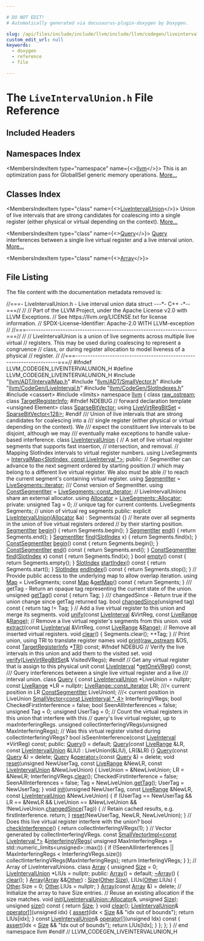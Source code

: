 ```yaml
---

# DO NOT EDIT!
# Automatically generated via docusaurus-plugin-doxygen by Doxygen.

slug: /api/files/include/include/llvm/include/llvm/codegen/liveintervalunion-h
custom_edit_url: null
keywords:
  - doxygen
  - reference
  - file

---
```





# The `LiveIntervalUnion.h` File Reference

<DoxygenPage pluginConfig={pluginConfig}>



## Included Headers

<IncludesList>
<IncludesListItem
  filePath="llvm/ADT/IntervalMap.h"
  permalink="/docs/api/files/include/include/llvm/include/llvm/adt/intervalmap-h"
  isLocal="true" />
<IncludesListItem
  filePath="llvm/ADT/SmallVector.h"
  permalink="/docs/api/files/include/include/llvm/include/llvm/adt/smallvector-h"
  isLocal="true" />
<IncludesListItem
  filePath="llvm/CodeGen/LiveInterval.h"
  permalink="/docs/api/files/include/include/llvm/include/llvm/codegen/liveinterval-h"
  isLocal="true" />
<IncludesListItem
  filePath="llvm/CodeGen/SlotIndexes.h"
  permalink="/docs/api/files/include/include/llvm/include/llvm/codegen/slotindexes-h"
  isLocal="true" />
<IncludesListItem
  filePath="cassert"
  permalink=""
  isLocal="false" />
<IncludesListItem
  filePath="limits"
  permalink=""
  isLocal="false" />
</IncludesList>

## Namespaces Index

<MembersIndex>

<MembersIndexItem
  type="namespace"
  name={<><a href="/docs/api/namespaces/llvm">llvm</a></>}>
This is an optimization pass for GlobalISel generic memory operations. <a href="/docs/api/namespaces/llvm/#details">More...</a>
</MembersIndexItem>

</MembersIndex>

## Classes Index

<MembersIndex>

<MembersIndexItem
  type="class"
  name={<><a href="/docs/api/classes/llvm/liveintervalunion">LiveIntervalUnion</a></>}>
Union of live intervals that are strong candidates for coalescing into a single register (either physical or virtual depending on the context). <a href="/docs/api/classes/llvm/liveintervalunion/#details">More...</a>
</MembersIndexItem>

<MembersIndexItem
  type="class"
  name={<><a href="/docs/api/classes/llvm/liveintervalunion/query">Query</a></>}>
<a href="/docs/api/classes/llvm/liveintervalunion/query">Query</a> interferences between a single live virtual register and a live interval union. <a href="/docs/api/classes/llvm/liveintervalunion/query/#details">More...</a>
</MembersIndexItem>

<MembersIndexItem
  type="class"
  name={<><a href="/docs/api/classes/llvm/liveintervalunion/array">Array</a></>}>
</MembersIndexItem>

</MembersIndex>


## File Listing

The file content with the documentation metadata removed is:

<ProgramListing>

<Link id="l00001" /><CodeLine lineNumber="1"><Highlight kind="comment">//===- LiveIntervalUnion.h - Live interval union data struct ---&#42;- C++ -&#42;--===//</Highlight><Highlight kind="normal"></Highlight></CodeLine>
<Link id="l00002" /><CodeLine lineNumber="2"><Highlight kind="normal"></Highlight><Highlight kind="comment">//</Highlight><Highlight kind="normal"></Highlight></CodeLine>
<Link id="l00003" /><CodeLine lineNumber="3"><Highlight kind="normal"></Highlight><Highlight kind="comment">// Part of the LLVM Project, under the Apache License v2.0 with LLVM Exceptions.</Highlight><Highlight kind="normal"></Highlight></CodeLine>
<Link id="l00004" /><CodeLine lineNumber="4"><Highlight kind="normal"></Highlight><Highlight kind="comment">// See https://llvm.org/LICENSE.txt for license information.</Highlight><Highlight kind="normal"></Highlight></CodeLine>
<Link id="l00005" /><CodeLine lineNumber="5"><Highlight kind="normal"></Highlight><Highlight kind="comment">// SPDX-License-Identifier: Apache-2.0 WITH LLVM-exception</Highlight><Highlight kind="normal"></Highlight></CodeLine>
<Link id="l00006" /><CodeLine lineNumber="6"><Highlight kind="normal"></Highlight><Highlight kind="comment">//</Highlight><Highlight kind="normal"></Highlight></CodeLine>
<Link id="l00007" /><CodeLine lineNumber="7"><Highlight kind="normal"></Highlight><Highlight kind="comment">//===----------------------------------------------------------------------===//</Highlight><Highlight kind="normal"></Highlight></CodeLine>
<Link id="l00008" /><CodeLine lineNumber="8"><Highlight kind="normal"></Highlight><Highlight kind="comment">//</Highlight><Highlight kind="normal"></Highlight></CodeLine>
<Link id="l00009" /><CodeLine lineNumber="9"><Highlight kind="normal"></Highlight><Highlight kind="comment">// LiveIntervalUnion is a union of live segments across multiple live virtual</Highlight><Highlight kind="normal"></Highlight></CodeLine>
<Link id="l00010" /><CodeLine lineNumber="10"><Highlight kind="normal"></Highlight><Highlight kind="comment">// registers. This may be used during coalescing to represent a congruence</Highlight><Highlight kind="normal"></Highlight></CodeLine>
<Link id="l00011" /><CodeLine lineNumber="11"><Highlight kind="normal"></Highlight><Highlight kind="comment">// class, or during register allocation to model liveness of a physical</Highlight><Highlight kind="normal"></Highlight></CodeLine>
<Link id="l00012" /><CodeLine lineNumber="12"><Highlight kind="normal"></Highlight><Highlight kind="comment">// register.</Highlight><Highlight kind="normal"></Highlight></CodeLine>
<Link id="l00013" /><CodeLine lineNumber="13"><Highlight kind="normal"></Highlight><Highlight kind="comment">//</Highlight><Highlight kind="normal"></Highlight></CodeLine>
<Link id="l00014" /><CodeLine lineNumber="14"><Highlight kind="normal"></Highlight><Highlight kind="comment">//===----------------------------------------------------------------------===//</Highlight><Highlight kind="normal"></Highlight></CodeLine>
<Link id="l00015" /><CodeLine lineNumber="15"><Highlight kind="normal"></Highlight></CodeLine>
<Link id="l00016" /><CodeLine lineNumber="16"><Highlight kind="normal"></Highlight><Highlight kind="preprocessor">#ifndef LLVM&#95;CODEGEN&#95;LIVEINTERVALUNION&#95;H</Highlight><Highlight kind="normal"></Highlight></CodeLine>
<Link id="l00017" /><CodeLine lineNumber="17"><Highlight kind="normal"></Highlight><Highlight kind="preprocessor">#define LLVM&#95;CODEGEN&#95;LIVEINTERVALUNION&#95;H</Highlight><Highlight kind="normal"></Highlight></CodeLine>
<Link id="l00018" /><CodeLine lineNumber="18"><Highlight kind="normal"></Highlight></CodeLine>
<Link id="l00019" /><CodeLine lineNumber="19"><Highlight kind="normal"></Highlight><Highlight kind="preprocessor">#include &quot;<a href="/docs/api/files/include/include/llvm/include/llvm/adt/intervalmap-h">llvm/ADT/IntervalMap.h</a>&quot;</Highlight><Highlight kind="normal"></Highlight></CodeLine>
<Link id="l00020" /><CodeLine lineNumber="20"><Highlight kind="normal"></Highlight><Highlight kind="preprocessor">#include &quot;<a href="/docs/api/files/include/include/llvm/include/llvm/adt/smallvector-h">llvm/ADT/SmallVector.h</a>&quot;</Highlight><Highlight kind="normal"></Highlight></CodeLine>
<Link id="l00021" /><CodeLine lineNumber="21"><Highlight kind="normal"></Highlight><Highlight kind="preprocessor">#include &quot;<a href="/docs/api/files/include/include/llvm/include/llvm/codegen/liveinterval-h">llvm/CodeGen/LiveInterval.h</a>&quot;</Highlight><Highlight kind="normal"></Highlight></CodeLine>
<Link id="l00022" /><CodeLine lineNumber="22"><Highlight kind="normal"></Highlight><Highlight kind="preprocessor">#include &quot;<a href="/docs/api/files/include/include/llvm/include/llvm/codegen/slotindexes-h">llvm/CodeGen/SlotIndexes.h</a>&quot;</Highlight><Highlight kind="normal"></Highlight></CodeLine>
<Link id="l00023" /><CodeLine lineNumber="23"><Highlight kind="normal"></Highlight><Highlight kind="preprocessor">#include &lt;cassert&gt;</Highlight><Highlight kind="normal"></Highlight></CodeLine>
<Link id="l00024" /><CodeLine lineNumber="24"><Highlight kind="normal"></Highlight><Highlight kind="preprocessor">#include &lt;limits&gt;</Highlight><Highlight kind="normal"></Highlight></CodeLine>
<Link id="l00025" /><CodeLine lineNumber="25"><Highlight kind="normal"></Highlight></CodeLine>
<Link id="l00026" /><CodeLine lineNumber="26"><Highlight kind="normal"></Highlight><Highlight kind="keyword">namespace </Highlight><Highlight kind="normal"><a href="/docs/api/namespaces/llvm">llvm</a> &#123;</Highlight></CodeLine>
<Link id="l00027" /><CodeLine lineNumber="27"><Highlight kind="normal"></Highlight></CodeLine>
<Link id="l00028" /><CodeLine lineNumber="28"><Highlight kind="normal"></Highlight><Highlight kind="keyword">class </Highlight><Highlight kind="normal"><a href="/docs/api/classes/llvm/raw-ostream">raw&#95;ostream</a>;</Highlight></CodeLine>
<Link id="l00029" /><CodeLine lineNumber="29"><Highlight kind="normal"></Highlight><Highlight kind="keyword">class </Highlight><Highlight kind="normal"><a href="/docs/api/classes/llvm/targetregisterinfo">TargetRegisterInfo</a>;</Highlight></CodeLine>
<Link id="l00030" /><CodeLine lineNumber="30"><Highlight kind="normal"></Highlight></CodeLine>
<Link id="l00031" /><CodeLine lineNumber="31"><Highlight kind="normal"></Highlight><Highlight kind="preprocessor">#ifndef NDEBUG</Highlight><Highlight kind="normal"></Highlight></CodeLine>
<Link id="l00032" /><CodeLine lineNumber="32"><Highlight kind="normal"></Highlight><Highlight kind="comment">// forward declaration</Highlight><Highlight kind="normal"></Highlight></CodeLine>
<Link id="l00033" /><CodeLine lineNumber="33"><Highlight kind="normal"></Highlight><Highlight kind="keyword">template</Highlight><Highlight kind="normal"> &lt;</Highlight><Highlight kind="keywordtype">unsigned</Highlight><Highlight kind="normal"> Element&gt; </Highlight><Highlight kind="keyword">class </Highlight><Highlight kind="normal"><a href="/docs/api/classes/llvm/sparsebitvector">SparseBitVector</a>;</Highlight></CodeLine>
<Link id="l00034" /><CodeLine lineNumber="34"><Highlight kind="normal"></Highlight></CodeLine>
<Link id="l00035" /><CodeLine lineNumber="35" lineLink="/docs/api/namespaces/llvm/#a4d5f563efc65347976c99e5866e307d0"><Highlight kind="normal"></Highlight><Highlight kind="keyword">using </Highlight><Highlight kind="normal"><a href="/docs/api/namespaces/llvm/#a4d5f563efc65347976c99e5866e307d0">LiveVirtRegBitSet</a> = <a href="/docs/api/classes/llvm/sparsebitvector">SparseBitVector&lt;128&gt;</a>;</Highlight></CodeLine>
<Link id="l00036" /><CodeLine lineNumber="36"><Highlight kind="normal"></Highlight><Highlight kind="preprocessor">#endif</Highlight><Highlight kind="normal"></Highlight></CodeLine>
<Link id="l00037" /><CodeLine lineNumber="37"><Highlight kind="normal"></Highlight><Highlight kind="comment"></Highlight></CodeLine>
<Link id="l00038" /><CodeLine lineNumber="38"><Highlight kind="comment">/// Union of live intervals that are strong candidates for coalescing into a</Highlight></CodeLine>
<Link id="l00039" /><CodeLine lineNumber="39"><Highlight kind="comment">/// single register (either physical or virtual depending on the context).  We</Highlight></CodeLine>
<Link id="l00040" /><CodeLine lineNumber="40"><Highlight kind="comment">/// expect the constituent live intervals to be disjoint, although we may</Highlight></CodeLine>
<Link id="l00041" /><CodeLine lineNumber="41"><Highlight kind="comment">/// eventually make exceptions to handle value-based interference.</Highlight><Highlight kind="normal"></Highlight></CodeLine>
<Link id="l00042" /><CodeLine lineNumber="42" lineLink="/docs/api/classes/llvm/liveintervalunion"><Highlight kind="normal"></Highlight><Highlight kind="keyword">class </Highlight><Highlight kind="normal"><a href="/docs/api/classes/llvm/liveintervalunion/#a2a70d7d591281375f770580181ca61ff">LiveIntervalUnion</a> &#123;</Highlight></CodeLine>
<Link id="l00043" /><CodeLine lineNumber="43"><Highlight kind="normal">  </Highlight><Highlight kind="comment">// A set of live virtual register segments that supports fast insertion,</Highlight><Highlight kind="normal"></Highlight></CodeLine>
<Link id="l00044" /><CodeLine lineNumber="44"><Highlight kind="normal">  </Highlight><Highlight kind="comment">// intersection, and removal.</Highlight><Highlight kind="normal"></Highlight></CodeLine>
<Link id="l00045" /><CodeLine lineNumber="45"><Highlight kind="normal">  </Highlight><Highlight kind="comment">// Mapping SlotIndex intervals to virtual register numbers.</Highlight><Highlight kind="normal"></Highlight></CodeLine>
<Link id="l00046" /><CodeLine lineNumber="46"><Highlight kind="normal">  </Highlight><Highlight kind="keyword">using </Highlight><Highlight kind="normal">LiveSegments = <a href="/docs/api/classes/llvm/intervalmap">IntervalMap&lt;SlotIndex, const LiveInterval &#42;&gt;</a>;</Highlight></CodeLine>
<Link id="l00047" /><CodeLine lineNumber="47"><Highlight kind="normal"></Highlight></CodeLine>
<Link id="l00048" /><CodeLine lineNumber="48"><Highlight kind="normal"></Highlight><Highlight kind="keyword">public</Highlight><Highlight kind="normal">:</Highlight></CodeLine>
<Link id="l00049" /><CodeLine lineNumber="49"><Highlight kind="normal">  </Highlight><Highlight kind="comment">// SegmentIter can advance to the next segment ordered by starting position</Highlight><Highlight kind="normal"></Highlight></CodeLine>
<Link id="l00050" /><CodeLine lineNumber="50"><Highlight kind="normal">  </Highlight><Highlight kind="comment">// which may belong to a different live virtual register. We also must be able</Highlight><Highlight kind="normal"></Highlight></CodeLine>
<Link id="l00051" /><CodeLine lineNumber="51"><Highlight kind="normal">  </Highlight><Highlight kind="comment">// to reach the current segment&#39;s containing virtual register.</Highlight><Highlight kind="normal"></Highlight></CodeLine>
<Link id="l00052" /><CodeLine lineNumber="52" lineLink="/docs/api/classes/llvm/liveintervalunion/#a955fe64963e97f1356746fbce9baeb84"><Highlight kind="normal">  </Highlight><Highlight kind="keyword">using </Highlight><Highlight kind="normal"><a href="/docs/api/classes/llvm/liveintervalunion/#a955fe64963e97f1356746fbce9baeb84">SegmentIter</a> = <a href="/docs/api/classes/llvm/intervalmap/#a67171474c4da6cc8efe0c7fafefd2b2d">LiveSegments::iterator</a>;</Highlight></CodeLine>
<Link id="l00053" /><CodeLine lineNumber="53"><Highlight kind="normal"></Highlight><Highlight kind="comment"></Highlight></CodeLine>
<Link id="l00054" /><CodeLine lineNumber="54"><Highlight kind="comment">  /// Const version of SegmentIter.</Highlight><Highlight kind="normal"></Highlight></CodeLine>
<Link id="l00055" /><CodeLine lineNumber="55" lineLink="/docs/api/classes/llvm/liveintervalunion/#a2372af5542d002fe85ce028e06172be1"><Highlight kind="normal">  </Highlight><Highlight kind="keyword">using </Highlight><Highlight kind="normal"><a href="/docs/api/classes/llvm/liveintervalunion/#a2372af5542d002fe85ce028e06172be1">ConstSegmentIter</a> = <a href="/docs/api/classes/llvm/intervalmap/#ac220ce1c155db1ac44146c12d178056f">LiveSegments::const&#95;iterator</a>;</Highlight></CodeLine>
<Link id="l00056" /><CodeLine lineNumber="56"><Highlight kind="normal"></Highlight></CodeLine>
<Link id="l00057" /><CodeLine lineNumber="57"><Highlight kind="normal">  </Highlight><Highlight kind="comment">// LiveIntervalUnions share an external allocator.</Highlight><Highlight kind="normal"></Highlight></CodeLine>
<Link id="l00058" /><CodeLine lineNumber="58" lineLink="/docs/api/classes/llvm/liveintervalunion/#aec9428cfe59ce0851615cef7e5527a01"><Highlight kind="normal">  </Highlight><Highlight kind="keyword">using </Highlight><Highlight kind="normal"><a href="/docs/api/classes/llvm/liveintervalunion/#aec9428cfe59ce0851615cef7e5527a01">Allocator</a> = <a href="/docs/api/classes/llvm/intervalmap/#a6b645fcc5ae44b9a8e2fef275890ae4b">LiveSegments::Allocator</a>;</Highlight></CodeLine>
<Link id="l00059" /><CodeLine lineNumber="59"><Highlight kind="normal"></Highlight></CodeLine>
<Link id="l00060" /><CodeLine lineNumber="60"><Highlight kind="normal"></Highlight><Highlight kind="keyword">private</Highlight><Highlight kind="normal">:</Highlight></CodeLine>
<Link id="l00061" /><CodeLine lineNumber="61"><Highlight kind="normal">  </Highlight><Highlight kind="keywordtype">unsigned</Highlight><Highlight kind="normal"> Tag = 0;       </Highlight><Highlight kind="comment">// unique tag for current contents.</Highlight><Highlight kind="normal"></Highlight></CodeLine>
<Link id="l00062" /><CodeLine lineNumber="62"><Highlight kind="normal">  LiveSegments Segments;  </Highlight><Highlight kind="comment">// union of virtual reg segments</Highlight><Highlight kind="normal"></Highlight></CodeLine>
<Link id="l00063" /><CodeLine lineNumber="63"><Highlight kind="normal"></Highlight></CodeLine>
<Link id="l00064" /><CodeLine lineNumber="64"><Highlight kind="normal"></Highlight><Highlight kind="keyword">public</Highlight><Highlight kind="normal">:</Highlight></CodeLine>
<Link id="l00065" /><CodeLine lineNumber="65" lineLink="/docs/api/classes/llvm/liveintervalunion/#a2a70d7d591281375f770580181ca61ff"><Highlight kind="normal">  </Highlight><Highlight kind="keyword">explicit</Highlight><Highlight kind="normal"> <a href="/docs/api/classes/llvm/liveintervalunion/#a2a70d7d591281375f770580181ca61ff">LiveIntervalUnion</a>(<a href="/docs/api/classes/llvm/liveintervalunion/#aec9428cfe59ce0851615cef7e5527a01">Allocator</a> &amp;a) : Segments(a) &#123;&#125;</Highlight></CodeLine>
<Link id="l00066" /><CodeLine lineNumber="66"><Highlight kind="normal"></Highlight></CodeLine>
<Link id="l00067" /><CodeLine lineNumber="67"><Highlight kind="normal">  </Highlight><Highlight kind="comment">// Iterate over all segments in the union of live virtual registers ordered</Highlight><Highlight kind="normal"></Highlight></CodeLine>
<Link id="l00068" /><CodeLine lineNumber="68"><Highlight kind="normal">  </Highlight><Highlight kind="comment">// by their starting position.</Highlight><Highlight kind="normal"></Highlight></CodeLine>
<Link id="l00069" /><CodeLine lineNumber="69" lineLink="/docs/api/classes/llvm/liveintervalunion/#a53943d0d7115be6e10debb704a13bd78"><Highlight kind="normal">  <a href="/docs/api/classes/llvm/liveintervalunion/#a955fe64963e97f1356746fbce9baeb84">SegmentIter</a> <a href="/docs/api/classes/llvm/liveintervalunion/#a53943d0d7115be6e10debb704a13bd78">begin</a>() &#123; </Highlight><Highlight kind="keywordflow">return</Highlight><Highlight kind="normal"> Segments.begin(); &#125;</Highlight></CodeLine>
<Link id="l00070" /><CodeLine lineNumber="70" lineLink="/docs/api/classes/llvm/liveintervalunion/#a6a6e7a0f4a7257f1869cbaf96a585b47"><Highlight kind="normal">  <a href="/docs/api/classes/llvm/liveintervalunion/#a955fe64963e97f1356746fbce9baeb84">SegmentIter</a> <a href="/docs/api/classes/llvm/liveintervalunion/#a6a6e7a0f4a7257f1869cbaf96a585b47">end</a>() &#123; </Highlight><Highlight kind="keywordflow">return</Highlight><Highlight kind="normal"> Segments.end(); &#125;</Highlight></CodeLine>
<Link id="l00071" /><CodeLine lineNumber="71" lineLink="/docs/api/classes/llvm/liveintervalunion/#a2b0807c8afe1c56b607a1a214f94c9b3"><Highlight kind="normal">  <a href="/docs/api/classes/llvm/liveintervalunion/#a955fe64963e97f1356746fbce9baeb84">SegmentIter</a> <a href="/docs/api/classes/llvm/liveintervalunion/#a2b0807c8afe1c56b607a1a214f94c9b3">find</a>(<a href="/docs/api/classes/llvm/slotindex">SlotIndex</a> x) &#123; </Highlight><Highlight kind="keywordflow">return</Highlight><Highlight kind="normal"> Segments.find(x); &#125;</Highlight></CodeLine>
<Link id="l00072" /><CodeLine lineNumber="72" lineLink="/docs/api/classes/llvm/liveintervalunion/#a38d84b05915eec436151c65c0fa41c42"><Highlight kind="normal">  <a href="/docs/api/classes/llvm/liveintervalunion/#a2372af5542d002fe85ce028e06172be1">ConstSegmentIter</a> <a href="/docs/api/classes/llvm/liveintervalunion/#a38d84b05915eec436151c65c0fa41c42">begin</a>()</Highlight><Highlight kind="keyword"> const </Highlight><Highlight kind="normal">&#123; </Highlight><Highlight kind="keywordflow">return</Highlight><Highlight kind="normal"> Segments.begin(); &#125;</Highlight></CodeLine>
<Link id="l00073" /><CodeLine lineNumber="73" lineLink="/docs/api/classes/llvm/liveintervalunion/#af82ccf2f57ab2fea363b336e720e019d"><Highlight kind="normal">  <a href="/docs/api/classes/llvm/liveintervalunion/#a2372af5542d002fe85ce028e06172be1">ConstSegmentIter</a> <a href="/docs/api/classes/llvm/liveintervalunion/#af82ccf2f57ab2fea363b336e720e019d">end</a>()</Highlight><Highlight kind="keyword"> const </Highlight><Highlight kind="normal">&#123; </Highlight><Highlight kind="keywordflow">return</Highlight><Highlight kind="normal"> Segments.end(); &#125;</Highlight></CodeLine>
<Link id="l00074" /><CodeLine lineNumber="74" lineLink="/docs/api/classes/llvm/liveintervalunion/#aa58fb7d5c2477c4e30c348b28c2965dc"><Highlight kind="normal">  <a href="/docs/api/classes/llvm/liveintervalunion/#a2372af5542d002fe85ce028e06172be1">ConstSegmentIter</a> <a href="/docs/api/classes/llvm/liveintervalunion/#aa58fb7d5c2477c4e30c348b28c2965dc">find</a>(<a href="/docs/api/classes/llvm/slotindex">SlotIndex</a> x)</Highlight><Highlight kind="keyword"> const </Highlight><Highlight kind="normal">&#123; </Highlight><Highlight kind="keywordflow">return</Highlight><Highlight kind="normal"> Segments.find(x); &#125;</Highlight></CodeLine>
<Link id="l00075" /><CodeLine lineNumber="75"><Highlight kind="normal"></Highlight></CodeLine>
<Link id="l00076" /><CodeLine lineNumber="76" lineLink="/docs/api/classes/llvm/liveintervalunion/#ae2bd39cef1749176c095654a688d8166"><Highlight kind="normal">  </Highlight><Highlight kind="keywordtype">bool</Highlight><Highlight kind="normal"> <a href="/docs/api/classes/llvm/liveintervalunion/#ae2bd39cef1749176c095654a688d8166">empty</a>()</Highlight><Highlight kind="keyword"> const </Highlight><Highlight kind="normal">&#123; </Highlight><Highlight kind="keywordflow">return</Highlight><Highlight kind="normal"> Segments.empty(); &#125;</Highlight></CodeLine>
<Link id="l00077" /><CodeLine lineNumber="77" lineLink="/docs/api/classes/llvm/liveintervalunion/#a193933d7e0c817cff8d7b4cc84309951"><Highlight kind="normal">  <a href="/docs/api/classes/llvm/slotindex">SlotIndex</a> <a href="/docs/api/classes/llvm/liveintervalunion/#a193933d7e0c817cff8d7b4cc84309951">startIndex</a>()</Highlight><Highlight kind="keyword"> const </Highlight><Highlight kind="normal">&#123; </Highlight><Highlight kind="keywordflow">return</Highlight><Highlight kind="normal"> Segments.start(); &#125;</Highlight></CodeLine>
<Link id="l00078" /><CodeLine lineNumber="78" lineLink="/docs/api/classes/llvm/liveintervalunion/#acece4a57a1a46acb71b962a2ac67db7a"><Highlight kind="normal">  <a href="/docs/api/classes/llvm/slotindex">SlotIndex</a> <a href="/docs/api/classes/llvm/liveintervalunion/#acece4a57a1a46acb71b962a2ac67db7a">endIndex</a>()</Highlight><Highlight kind="keyword"> const </Highlight><Highlight kind="normal">&#123; </Highlight><Highlight kind="keywordflow">return</Highlight><Highlight kind="normal"> Segments.stop(); &#125;</Highlight></CodeLine>
<Link id="l00079" /><CodeLine lineNumber="79"><Highlight kind="normal"></Highlight></CodeLine>
<Link id="l00080" /><CodeLine lineNumber="80"><Highlight kind="normal">  </Highlight><Highlight kind="comment">// Provide public access to the underlying map to allow overlap iteration.</Highlight><Highlight kind="normal"></Highlight></CodeLine>
<Link id="l00081" /><CodeLine lineNumber="81" lineLink="/docs/api/classes/llvm/liveintervalunion/#af2f7ebbad70dee51c4d0be722852ca19"><Highlight kind="normal">  </Highlight><Highlight kind="keyword">using </Highlight><Highlight kind="normal"><a href="/docs/api/classes/llvm/liveintervalunion/#af2f7ebbad70dee51c4d0be722852ca19">Map</a> = LiveSegments;</Highlight></CodeLine>
<Link id="l00082" /><CodeLine lineNumber="82" lineLink="/docs/api/classes/llvm/liveintervalunion/#ad5af30eb111561b2beede640a0f4ccb6"><Highlight kind="normal">  </Highlight><Highlight kind="keyword">const</Highlight><Highlight kind="normal"> <a href="/docs/api/classes/llvm/liveintervalunion/#af2f7ebbad70dee51c4d0be722852ca19">Map</a> &amp;<a href="/docs/api/classes/llvm/liveintervalunion/#ad5af30eb111561b2beede640a0f4ccb6">getMap</a>()</Highlight><Highlight kind="keyword"> const </Highlight><Highlight kind="normal">&#123; </Highlight><Highlight kind="keywordflow">return</Highlight><Highlight kind="normal"> Segments; &#125;</Highlight></CodeLine>
<Link id="l00083" /><CodeLine lineNumber="83"><Highlight kind="normal"></Highlight><Highlight kind="comment"></Highlight></CodeLine>
<Link id="l00084" /><CodeLine lineNumber="84"><Highlight kind="comment">  /// getTag - Return an opaque tag representing the current state of the union.</Highlight><Highlight kind="normal"></Highlight></CodeLine>
<Link id="l00085" /><CodeLine lineNumber="85" lineLink="/docs/api/classes/llvm/liveintervalunion/#a9c0a608cb0e8173b6521c236f9b52740"><Highlight kind="normal">  </Highlight><Highlight kind="keywordtype">unsigned</Highlight><Highlight kind="normal"> <a href="/docs/api/classes/llvm/liveintervalunion/#a9c0a608cb0e8173b6521c236f9b52740">getTag</a>()</Highlight><Highlight kind="keyword"> const </Highlight><Highlight kind="normal">&#123; </Highlight><Highlight kind="keywordflow">return</Highlight><Highlight kind="normal"> Tag; &#125;</Highlight></CodeLine>
<Link id="l00086" /><CodeLine lineNumber="86"><Highlight kind="normal"></Highlight><Highlight kind="comment"></Highlight></CodeLine>
<Link id="l00087" /><CodeLine lineNumber="87"><Highlight kind="comment">  /// changedSince - Return true if the union change since getTag returned tag.</Highlight><Highlight kind="normal"></Highlight></CodeLine>
<Link id="l00088" /><CodeLine lineNumber="88" lineLink="/docs/api/classes/llvm/liveintervalunion/#aafcfe2a42c4b42df9b2ff36a7710feb8"><Highlight kind="normal">  </Highlight><Highlight kind="keywordtype">bool</Highlight><Highlight kind="normal"> <a href="/docs/api/classes/llvm/liveintervalunion/#aafcfe2a42c4b42df9b2ff36a7710feb8">changedSince</a>(</Highlight><Highlight kind="keywordtype">unsigned</Highlight><Highlight kind="normal"> tag)</Highlight><Highlight kind="keyword"> const </Highlight><Highlight kind="normal">&#123; </Highlight><Highlight kind="keywordflow">return</Highlight><Highlight kind="normal"> tag != Tag; &#125;</Highlight></CodeLine>
<Link id="l00089" /><CodeLine lineNumber="89"><Highlight kind="normal"></Highlight></CodeLine>
<Link id="l00090" /><CodeLine lineNumber="90"><Highlight kind="normal">  </Highlight><Highlight kind="comment">// Add a live virtual register to this union and merge its segments.</Highlight><Highlight kind="normal"></Highlight></CodeLine>
<Link id="l00091" /><CodeLine lineNumber="91"><Highlight kind="normal">  </Highlight><Highlight kind="keywordtype">void</Highlight><Highlight kind="normal"> <a href="/docs/api/classes/llvm/liveintervalunion/#a2ca797d7f7c91269e316f10da8d7844b">unify</a>(</Highlight><Highlight kind="keyword">const</Highlight><Highlight kind="normal"> <a href="/docs/api/classes/llvm/liveinterval">LiveInterval</a> &amp;VirtReg, </Highlight><Highlight kind="keyword">const</Highlight><Highlight kind="normal"> <a href="/docs/api/classes/llvm/liverange">LiveRange</a> &amp;<a href="/docs/api/files/lib/lib/target/lib/target/nvptx/nvvmintrrange-cpp/#a34bd74317e3f04bfc4318c2d1a470877">Range</a>);</Highlight></CodeLine>
<Link id="l00092" /><CodeLine lineNumber="92"><Highlight kind="normal"></Highlight></CodeLine>
<Link id="l00093" /><CodeLine lineNumber="93"><Highlight kind="normal">  </Highlight><Highlight kind="comment">// Remove a live virtual register&#39;s segments from this union.</Highlight><Highlight kind="normal"></Highlight></CodeLine>
<Link id="l00094" /><CodeLine lineNumber="94"><Highlight kind="normal">  </Highlight><Highlight kind="keywordtype">void</Highlight><Highlight kind="normal"> <a href="/docs/api/files/lib/lib/transforms/lib/transforms/ipo/loopextractor-cpp/#a84dff14934298a71113ab11312c243f6">extract</a>(</Highlight><Highlight kind="keyword">const</Highlight><Highlight kind="normal"> <a href="/docs/api/classes/llvm/liveinterval">LiveInterval</a> &amp;VirtReg, </Highlight><Highlight kind="keyword">const</Highlight><Highlight kind="normal"> <a href="/docs/api/classes/llvm/liverange">LiveRange</a> &amp;<a href="/docs/api/files/lib/lib/target/lib/target/nvptx/nvvmintrrange-cpp/#a34bd74317e3f04bfc4318c2d1a470877">Range</a>);</Highlight></CodeLine>
<Link id="l00095" /><CodeLine lineNumber="95"><Highlight kind="normal"></Highlight></CodeLine>
<Link id="l00096" /><CodeLine lineNumber="96"><Highlight kind="normal">  </Highlight><Highlight kind="comment">// Remove all inserted virtual registers.</Highlight><Highlight kind="normal"></Highlight></CodeLine>
<Link id="l00097" /><CodeLine lineNumber="97" lineLink="/docs/api/classes/llvm/liveintervalunion/#a272c768c284bb45b0700a67a4da3d54a"><Highlight kind="normal">  </Highlight><Highlight kind="keywordtype">void</Highlight><Highlight kind="normal"> <a href="/docs/api/classes/llvm/liveintervalunion/#a272c768c284bb45b0700a67a4da3d54a">clear</a>() &#123; Segments.clear(); ++Tag; &#125;</Highlight></CodeLine>
<Link id="l00098" /><CodeLine lineNumber="98"><Highlight kind="normal"></Highlight></CodeLine>
<Link id="l00099" /><CodeLine lineNumber="99"><Highlight kind="normal">  </Highlight><Highlight kind="comment">// Print union, using TRI to translate register names</Highlight><Highlight kind="normal"></Highlight></CodeLine>
<Link id="l00100" /><CodeLine lineNumber="100"><Highlight kind="normal">  </Highlight><Highlight kind="keywordtype">void</Highlight><Highlight kind="normal"> <a href="/docs/api/classes/llvm/liveintervalunion/#ac71126c0da12305fa8cf78f7e1d4d1a2">print</a>(<a href="/docs/api/classes/llvm/raw-ostream">raw&#95;ostream</a> &amp;OS, </Highlight><Highlight kind="keyword">const</Highlight><Highlight kind="normal"> <a href="/docs/api/classes/llvm/targetregisterinfo">TargetRegisterInfo</a> &#42;<a href="/docs/api/files/lib/lib/codegen/machinesink-cpp/#a0f36ed1bc17fc1aa97fe291c439a0698">TRI</a>) </Highlight><Highlight kind="keyword">const</Highlight><Highlight kind="normal">;</Highlight></CodeLine>
<Link id="l00101" /><CodeLine lineNumber="101"><Highlight kind="normal"></Highlight></CodeLine>
<Link id="l00102" /><CodeLine lineNumber="102"><Highlight kind="normal"></Highlight><Highlight kind="preprocessor">#ifndef NDEBUG</Highlight><Highlight kind="normal"></Highlight></CodeLine>
<Link id="l00103" /><CodeLine lineNumber="103"><Highlight kind="normal">  </Highlight><Highlight kind="comment">// Verify the live intervals in this union and add them to the visited set.</Highlight><Highlight kind="normal"></Highlight></CodeLine>
<Link id="l00104" /><CodeLine lineNumber="104"><Highlight kind="normal">  </Highlight><Highlight kind="keywordtype">void</Highlight><Highlight kind="normal"> <a href="/docs/api/files/lib/lib/target/lib/target/powerpc/ppcctrloopsverify-cpp/#a593cc2f204f7b2edc16ee222c37c3196">verify</a>(<a href="/docs/api/namespaces/llvm/#a4d5f563efc65347976c99e5866e307d0">LiveVirtRegBitSet</a>&amp; VisitedVRegs);</Highlight></CodeLine>
<Link id="l00105" /><CodeLine lineNumber="105"><Highlight kind="normal"></Highlight><Highlight kind="preprocessor">#endif</Highlight><Highlight kind="normal"></Highlight></CodeLine>
<Link id="l00106" /><CodeLine lineNumber="106"><Highlight kind="normal"></Highlight></CodeLine>
<Link id="l00107" /><CodeLine lineNumber="107"><Highlight kind="normal">  </Highlight><Highlight kind="comment">// Get any virtual register that is assign to this physical unit</Highlight><Highlight kind="normal"></Highlight></CodeLine>
<Link id="l00108" /><CodeLine lineNumber="108"><Highlight kind="normal">  </Highlight><Highlight kind="keyword">const</Highlight><Highlight kind="normal"> <a href="/docs/api/classes/llvm/liveinterval">LiveInterval</a> &#42;<a href="/docs/api/classes/llvm/liveintervalunion/#a40b6f3f99b400461f81346d88138ed01">getOneVReg</a>() </Highlight><Highlight kind="keyword">const</Highlight><Highlight kind="normal">;</Highlight></CodeLine>
<Link id="l00109" /><CodeLine lineNumber="109"><Highlight kind="normal"></Highlight><Highlight kind="comment"></Highlight></CodeLine>
<Link id="l00110" /><CodeLine lineNumber="110"><Highlight kind="comment">  /// Query interferences between a single live virtual register and a live</Highlight></CodeLine>
<Link id="l00111" /><CodeLine lineNumber="111"><Highlight kind="comment">  /// interval union.</Highlight><Highlight kind="normal"></Highlight></CodeLine>
<Link id="l00112" /><CodeLine lineNumber="112" lineLink="/docs/api/classes/llvm/liveintervalunion/query"><Highlight kind="normal">  </Highlight><Highlight kind="keyword">class </Highlight><Highlight kind="normal"><a href="/docs/api/classes/llvm/liveintervalunion/query/#a879c61bc050d5945d4d3c8f17f8bb7e4">Query</a> &#123;</Highlight></CodeLine>
<Link id="l00113" /><CodeLine lineNumber="113"><Highlight kind="normal">    </Highlight><Highlight kind="keyword">const</Highlight><Highlight kind="normal"> <a href="/docs/api/classes/llvm/liveintervalunion/#a2a70d7d591281375f770580181ca61ff">LiveIntervalUnion</a> &#42;LiveUnion = </Highlight><Highlight kind="keyword">nullptr</Highlight><Highlight kind="normal">;</Highlight></CodeLine>
<Link id="l00114" /><CodeLine lineNumber="114"><Highlight kind="normal">    </Highlight><Highlight kind="keyword">const</Highlight><Highlight kind="normal"> <a href="/docs/api/classes/llvm/liverange">LiveRange</a> &#42;LR = </Highlight><Highlight kind="keyword">nullptr</Highlight><Highlight kind="normal">;</Highlight></CodeLine>
<Link id="l00115" /><CodeLine lineNumber="115"><Highlight kind="normal">    <a href="/docs/api/classes/llvm/liverange/#a3fc869c7f6d53c3fbb4e572b7821dd05">LiveRange::const&#95;iterator</a> LRI;  </Highlight><Highlight kind="comment">///&lt; current position in LR</Highlight><Highlight kind="normal"></Highlight></CodeLine>
<Link id="l00116" /><CodeLine lineNumber="116"><Highlight kind="normal">    <a href="/docs/api/classes/llvm/liveintervalunion/#a2372af5542d002fe85ce028e06172be1">ConstSegmentIter</a> LiveUnionI;    </Highlight><Highlight kind="comment">///&lt; current position in LiveUnion</Highlight><Highlight kind="normal"></Highlight></CodeLine>
<Link id="l00117" /><CodeLine lineNumber="117"><Highlight kind="normal">    <a href="/docs/api/classes/llvm/smallvector">SmallVector&lt;const LiveInterval &#42;, 4&gt;</a> InterferingVRegs;</Highlight></CodeLine>
<Link id="l00118" /><CodeLine lineNumber="118"><Highlight kind="normal">    </Highlight><Highlight kind="keywordtype">bool</Highlight><Highlight kind="normal"> CheckedFirstInterference = </Highlight><Highlight kind="keyword">false</Highlight><Highlight kind="normal">;</Highlight></CodeLine>
<Link id="l00119" /><CodeLine lineNumber="119"><Highlight kind="normal">    </Highlight><Highlight kind="keywordtype">bool</Highlight><Highlight kind="normal"> SeenAllInterferences = </Highlight><Highlight kind="keyword">false</Highlight><Highlight kind="normal">;</Highlight></CodeLine>
<Link id="l00120" /><CodeLine lineNumber="120"><Highlight kind="normal">    </Highlight><Highlight kind="keywordtype">unsigned</Highlight><Highlight kind="normal"> Tag = 0;</Highlight></CodeLine>
<Link id="l00121" /><CodeLine lineNumber="121"><Highlight kind="normal">    </Highlight><Highlight kind="keywordtype">unsigned</Highlight><Highlight kind="normal"> UserTag = 0;</Highlight></CodeLine>
<Link id="l00122" /><CodeLine lineNumber="122"><Highlight kind="normal"></Highlight></CodeLine>
<Link id="l00123" /><CodeLine lineNumber="123"><Highlight kind="normal">    </Highlight><Highlight kind="comment">// Count the virtual registers in this union that interfere with this</Highlight><Highlight kind="normal"></Highlight></CodeLine>
<Link id="l00124" /><CodeLine lineNumber="124"><Highlight kind="normal">    </Highlight><Highlight kind="comment">// query&#39;s live virtual register, up to maxInterferingRegs.</Highlight><Highlight kind="normal"></Highlight></CodeLine>
<Link id="l00125" /><CodeLine lineNumber="125"><Highlight kind="normal">    </Highlight><Highlight kind="keywordtype">unsigned</Highlight><Highlight kind="normal"> collectInterferingVRegs(</Highlight><Highlight kind="keywordtype">unsigned</Highlight><Highlight kind="normal"> MaxInterferingRegs);</Highlight></CodeLine>
<Link id="l00126" /><CodeLine lineNumber="126"><Highlight kind="normal"></Highlight></CodeLine>
<Link id="l00127" /><CodeLine lineNumber="127"><Highlight kind="normal">    </Highlight><Highlight kind="comment">// Was this virtual register visited during collectInterferingVRegs?</Highlight><Highlight kind="normal"></Highlight></CodeLine>
<Link id="l00128" /><CodeLine lineNumber="128"><Highlight kind="normal">    </Highlight><Highlight kind="keywordtype">bool</Highlight><Highlight kind="normal"> isSeenInterference(</Highlight><Highlight kind="keyword">const</Highlight><Highlight kind="normal"> <a href="/docs/api/classes/llvm/liveinterval">LiveInterval</a> &#42;VirtReg) </Highlight><Highlight kind="keyword">const</Highlight><Highlight kind="normal">;</Highlight></CodeLine>
<Link id="l00129" /><CodeLine lineNumber="129"><Highlight kind="normal"></Highlight></CodeLine>
<Link id="l00130" /><CodeLine lineNumber="130"><Highlight kind="normal">  </Highlight><Highlight kind="keyword">public</Highlight><Highlight kind="normal">:</Highlight></CodeLine>
<Link id="l00131" /><CodeLine lineNumber="131" lineLink="/docs/api/classes/llvm/liveintervalunion/query/#a879c61bc050d5945d4d3c8f17f8bb7e4"><Highlight kind="normal">    <a href="/docs/api/classes/llvm/liveintervalunion/query/#a879c61bc050d5945d4d3c8f17f8bb7e4">Query</a>() = </Highlight><Highlight kind="keywordflow">default</Highlight><Highlight kind="normal">;</Highlight></CodeLine>
<Link id="l00132" /><CodeLine lineNumber="132" lineLink="/docs/api/classes/llvm/liveintervalunion/query/#a43d99e49a3e0a5bc5ebd18a8622a012e"><Highlight kind="normal">    <a href="/docs/api/classes/llvm/liveintervalunion/query/#a43d99e49a3e0a5bc5ebd18a8622a012e">Query</a>(</Highlight><Highlight kind="keyword">const</Highlight><Highlight kind="normal"> <a href="/docs/api/classes/llvm/liverange">LiveRange</a> &amp;LR, </Highlight><Highlight kind="keyword">const</Highlight><Highlight kind="normal"> <a href="/docs/api/classes/llvm/liveintervalunion/#a2a70d7d591281375f770580181ca61ff">LiveIntervalUnion</a> &amp;LIU)</Highlight></CodeLine>
<Link id="l00133" /><CodeLine lineNumber="133"><Highlight kind="normal">        : LiveUnion(&amp;LIU), LR(&amp;LR) &#123;&#125;</Highlight></CodeLine>
<Link id="l00134" /><CodeLine lineNumber="134" lineLink="/docs/api/classes/llvm/liveintervalunion/query/#af09fb3089f7923ced11b4b03fcab0211"><Highlight kind="normal">    <a href="/docs/api/classes/llvm/liveintervalunion/query/#af09fb3089f7923ced11b4b03fcab0211">Query</a>(</Highlight><Highlight kind="keyword">const</Highlight><Highlight kind="normal"> <a href="/docs/api/classes/llvm/liveintervalunion/query/#a879c61bc050d5945d4d3c8f17f8bb7e4">Query</a> &amp;) = </Highlight><Highlight kind="keyword">delete</Highlight><Highlight kind="normal">;</Highlight></CodeLine>
<Link id="l00135" /><CodeLine lineNumber="135" lineLink="/docs/api/classes/llvm/liveintervalunion/query/#a119567c626d07eaa07c96fbcc337df17"><Highlight kind="normal">    <a href="/docs/api/classes/llvm/liveintervalunion/query/#a879c61bc050d5945d4d3c8f17f8bb7e4">Query</a> &amp;<a href="/docs/api/classes/llvm/liveintervalunion/query/#a119567c626d07eaa07c96fbcc337df17">operator=</a>(</Highlight><Highlight kind="keyword">const</Highlight><Highlight kind="normal"> <a href="/docs/api/classes/llvm/liveintervalunion/query/#a879c61bc050d5945d4d3c8f17f8bb7e4">Query</a> &amp;) = </Highlight><Highlight kind="keyword">delete</Highlight><Highlight kind="normal">;</Highlight></CodeLine>
<Link id="l00136" /><CodeLine lineNumber="136"><Highlight kind="normal"></Highlight></CodeLine>
<Link id="l00137" /><CodeLine lineNumber="137" lineLink="/docs/api/classes/llvm/liveintervalunion/query/#ae8729ee921fdf522087d928c9bb38af4"><Highlight kind="normal">    </Highlight><Highlight kind="keywordtype">void</Highlight><Highlight kind="normal"> <a href="/docs/api/classes/llvm/liveintervalunion/query/#ae8729ee921fdf522087d928c9bb38af4">reset</a>(</Highlight><Highlight kind="keywordtype">unsigned</Highlight><Highlight kind="normal"> NewUserTag, </Highlight><Highlight kind="keyword">const</Highlight><Highlight kind="normal"> <a href="/docs/api/classes/llvm/liverange">LiveRange</a> &amp;NewLR,</Highlight></CodeLine>
<Link id="l00138" /><CodeLine lineNumber="138"><Highlight kind="normal">               </Highlight><Highlight kind="keyword">const</Highlight><Highlight kind="normal"> <a href="/docs/api/classes/llvm/liveintervalunion/#a2a70d7d591281375f770580181ca61ff">LiveIntervalUnion</a> &amp;NewLiveUnion) &#123;</Highlight></CodeLine>
<Link id="l00139" /><CodeLine lineNumber="139"><Highlight kind="normal">      LiveUnion = &amp;NewLiveUnion;</Highlight></CodeLine>
<Link id="l00140" /><CodeLine lineNumber="140"><Highlight kind="normal">      LR = &amp;NewLR;</Highlight></CodeLine>
<Link id="l00141" /><CodeLine lineNumber="141"><Highlight kind="normal">      InterferingVRegs.<a href="/docs/api/classes/llvm/liverange/#aa1555194b9f176612b04fbd38f49b40d">clear</a>();</Highlight></CodeLine>
<Link id="l00142" /><CodeLine lineNumber="142"><Highlight kind="normal">      CheckedFirstInterference = </Highlight><Highlight kind="keyword">false</Highlight><Highlight kind="normal">;</Highlight></CodeLine>
<Link id="l00143" /><CodeLine lineNumber="143"><Highlight kind="normal">      SeenAllInterferences = </Highlight><Highlight kind="keyword">false</Highlight><Highlight kind="normal">;</Highlight></CodeLine>
<Link id="l00144" /><CodeLine lineNumber="144"><Highlight kind="normal">      Tag = NewLiveUnion.<a href="/docs/api/classes/llvm/liveintervalunion/#a9c0a608cb0e8173b6521c236f9b52740">getTag</a>();</Highlight></CodeLine>
<Link id="l00145" /><CodeLine lineNumber="145"><Highlight kind="normal">      UserTag = NewUserTag;</Highlight></CodeLine>
<Link id="l00146" /><CodeLine lineNumber="146"><Highlight kind="normal">    &#125;</Highlight></CodeLine>
<Link id="l00147" /><CodeLine lineNumber="147"><Highlight kind="normal"></Highlight></CodeLine>
<Link id="l00148" /><CodeLine lineNumber="148" lineLink="/docs/api/classes/llvm/liveintervalunion/query/#a5a7f80461ba4f83724785b271058e0f1"><Highlight kind="normal">    </Highlight><Highlight kind="keywordtype">void</Highlight><Highlight kind="normal"> <a href="/docs/api/classes/llvm/liveintervalunion/query/#a5a7f80461ba4f83724785b271058e0f1">init</a>(</Highlight><Highlight kind="keywordtype">unsigned</Highlight><Highlight kind="normal"> NewUserTag, </Highlight><Highlight kind="keyword">const</Highlight><Highlight kind="normal"> <a href="/docs/api/classes/llvm/liverange">LiveRange</a> &amp;NewLR,</Highlight></CodeLine>
<Link id="l00149" /><CodeLine lineNumber="149"><Highlight kind="normal">              </Highlight><Highlight kind="keyword">const</Highlight><Highlight kind="normal"> <a href="/docs/api/classes/llvm/liveintervalunion/#a2a70d7d591281375f770580181ca61ff">LiveIntervalUnion</a> &amp;NewLiveUnion) &#123;</Highlight></CodeLine>
<Link id="l00150" /><CodeLine lineNumber="150"><Highlight kind="normal">      </Highlight><Highlight kind="keywordflow">if</Highlight><Highlight kind="normal"> (UserTag == NewUserTag &amp;&amp; LR == &amp;NewLR &amp;&amp; LiveUnion == &amp;NewLiveUnion &amp;&amp;</Highlight></CodeLine>
<Link id="l00151" /><CodeLine lineNumber="151"><Highlight kind="normal">          !NewLiveUnion.<a href="/docs/api/classes/llvm/liveintervalunion/#aafcfe2a42c4b42df9b2ff36a7710feb8">changedSince</a>(Tag)) &#123;</Highlight></CodeLine>
<Link id="l00152" /><CodeLine lineNumber="152"><Highlight kind="normal">        </Highlight><Highlight kind="comment">// Retain cached results, e.g. firstInterference.</Highlight><Highlight kind="normal"></Highlight></CodeLine>
<Link id="l00153" /><CodeLine lineNumber="153"><Highlight kind="normal">        </Highlight><Highlight kind="keywordflow">return</Highlight><Highlight kind="normal">;</Highlight></CodeLine>
<Link id="l00154" /><CodeLine lineNumber="154"><Highlight kind="normal">      &#125;</Highlight></CodeLine>
<Link id="l00155" /><CodeLine lineNumber="155"><Highlight kind="normal">      <a href="/docs/api/classes/llvm/liveintervalunion/query/#ae8729ee921fdf522087d928c9bb38af4">reset</a>(NewUserTag, NewLR, NewLiveUnion);</Highlight></CodeLine>
<Link id="l00156" /><CodeLine lineNumber="156"><Highlight kind="normal">    &#125;</Highlight></CodeLine>
<Link id="l00157" /><CodeLine lineNumber="157"><Highlight kind="normal"></Highlight></CodeLine>
<Link id="l00158" /><CodeLine lineNumber="158"><Highlight kind="normal">    </Highlight><Highlight kind="comment">// Does this live virtual register interfere with the union?</Highlight><Highlight kind="normal"></Highlight></CodeLine>
<Link id="l00159" /><CodeLine lineNumber="159" lineLink="/docs/api/classes/llvm/liveintervalunion/query/#ab7eacb4ff3e11e61bbe97acaf46d47d8"><Highlight kind="normal">    </Highlight><Highlight kind="keywordtype">bool</Highlight><Highlight kind="normal"> <a href="/docs/api/classes/llvm/liveintervalunion/query/#ab7eacb4ff3e11e61bbe97acaf46d47d8">checkInterference</a>() &#123; </Highlight><Highlight kind="keywordflow">return</Highlight><Highlight kind="normal"> collectInterferingVRegs(1); &#125;</Highlight></CodeLine>
<Link id="l00160" /><CodeLine lineNumber="160"><Highlight kind="normal"></Highlight></CodeLine>
<Link id="l00161" /><CodeLine lineNumber="161"><Highlight kind="normal">    </Highlight><Highlight kind="comment">// Vector generated by collectInterferingVRegs.</Highlight><Highlight kind="normal"></Highlight></CodeLine>
<Link id="l00162" /><CodeLine lineNumber="162" lineLink="/docs/api/classes/llvm/liveintervalunion/query/#a6d5858ffe61498c3109205046a16a98b"><Highlight kind="normal">    </Highlight><Highlight kind="keyword">const</Highlight><Highlight kind="normal"> <a href="/docs/api/classes/llvm/smallvectorimpl">SmallVectorImpl&lt;const LiveInterval &#42;&gt;</a> &amp;<a href="/docs/api/classes/llvm/liveintervalunion/query/#a6d5858ffe61498c3109205046a16a98b">interferingVRegs</a>(</Highlight></CodeLine>
<Link id="l00163" /><CodeLine lineNumber="163"><Highlight kind="normal">        </Highlight><Highlight kind="keywordtype">unsigned</Highlight><Highlight kind="normal"> MaxInterferingRegs = std::numeric&#95;limits&lt;unsigned&gt;::max()) &#123;</Highlight></CodeLine>
<Link id="l00164" /><CodeLine lineNumber="164"><Highlight kind="normal">      </Highlight><Highlight kind="keywordflow">if</Highlight><Highlight kind="normal"> (!SeenAllInterferences || MaxInterferingRegs &lt; InterferingVRegs.size())</Highlight></CodeLine>
<Link id="l00165" /><CodeLine lineNumber="165"><Highlight kind="normal">        collectInterferingVRegs(MaxInterferingRegs);</Highlight></CodeLine>
<Link id="l00166" /><CodeLine lineNumber="166"><Highlight kind="normal">      </Highlight><Highlight kind="keywordflow">return</Highlight><Highlight kind="normal"> InterferingVRegs;</Highlight></CodeLine>
<Link id="l00167" /><CodeLine lineNumber="167"><Highlight kind="normal">    &#125;</Highlight></CodeLine>
<Link id="l00168" /><CodeLine lineNumber="168"><Highlight kind="normal">  &#125;;</Highlight></CodeLine>
<Link id="l00169" /><CodeLine lineNumber="169"><Highlight kind="normal"></Highlight></CodeLine>
<Link id="l00170" /><CodeLine lineNumber="170"><Highlight kind="normal">  </Highlight><Highlight kind="comment">// Array of LiveIntervalUnions.</Highlight><Highlight kind="normal"></Highlight></CodeLine>
<Link id="l00171" /><CodeLine lineNumber="171" lineLink="/docs/api/classes/llvm/liveintervalunion/array"><Highlight kind="normal">  </Highlight><Highlight kind="keyword">class </Highlight><Highlight kind="normal"><a href="/docs/api/classes/llvm/liveintervalunion/array/#a74026ec8a1a6c3ca0fbde52cbd7385c7">Array</a> &#123;</Highlight></CodeLine>
<Link id="l00172" /><CodeLine lineNumber="172"><Highlight kind="normal">    </Highlight><Highlight kind="keywordtype">unsigned</Highlight><Highlight kind="normal"> <a href="/docs/api/files/lib/lib/analysis/inlineorder-cpp/#a7ee6f0cb51c3b9056199e9a0001fe8c3a6f6cb72d544962fa333e2e34ce64f719">Size</a> = 0;</Highlight></CodeLine>
<Link id="l00173" /><CodeLine lineNumber="173"><Highlight kind="normal">    <a href="/docs/api/classes/llvm/liveintervalunion/#a2a70d7d591281375f770580181ca61ff">LiveIntervalUnion</a> &#42;LIUs = </Highlight><Highlight kind="keyword">nullptr</Highlight><Highlight kind="normal">;</Highlight></CodeLine>
<Link id="l00174" /><CodeLine lineNumber="174"><Highlight kind="normal"></Highlight></CodeLine>
<Link id="l00175" /><CodeLine lineNumber="175"><Highlight kind="normal">  </Highlight><Highlight kind="keyword">public</Highlight><Highlight kind="normal">:</Highlight></CodeLine>
<Link id="l00176" /><CodeLine lineNumber="176" lineLink="/docs/api/classes/llvm/liveintervalunion/array/#a74026ec8a1a6c3ca0fbde52cbd7385c7"><Highlight kind="normal">    <a href="/docs/api/classes/llvm/liveintervalunion/array/#a74026ec8a1a6c3ca0fbde52cbd7385c7">Array</a>() = </Highlight><Highlight kind="keywordflow">default</Highlight><Highlight kind="normal">;</Highlight></CodeLine>
<Link id="l00177" /><CodeLine lineNumber="177" lineLink="/docs/api/classes/llvm/liveintervalunion/array/#a4d9ffd026f919f4d53d4530215730d2c"><Highlight kind="normal">    <a href="/docs/api/classes/llvm/liveintervalunion/array/#a4d9ffd026f919f4d53d4530215730d2c">~Array</a>() &#123; <a href="/docs/api/classes/llvm/liveintervalunion/array/#a379ea73dcfa77d926ccf4a16720bd5a2">clear</a>(); &#125;</Highlight></CodeLine>
<Link id="l00178" /><CodeLine lineNumber="178"><Highlight kind="normal"></Highlight></CodeLine>
<Link id="l00179" /><CodeLine lineNumber="179" lineLink="/docs/api/classes/llvm/liveintervalunion/array/#acfcd8fd7584213c01cc826a52021d700"><Highlight kind="normal">    <a href="/docs/api/classes/llvm/liveintervalunion/array/#acfcd8fd7584213c01cc826a52021d700">Array</a>(<a href="/docs/api/classes/llvm/liveintervalunion/array/#a74026ec8a1a6c3ca0fbde52cbd7385c7">Array</a> &amp;&amp;<a href="/docs/api/namespaces/llvm/#a9eb4f5b98b70ee4fab9614ed58282c1fa6311ae17c1ee52b36e68aaf4ad066387">Other</a>) : <a href="/docs/api/files/lib/lib/analysis/inlineorder-cpp/#a7ee6f0cb51c3b9056199e9a0001fe8c3a6f6cb72d544962fa333e2e34ce64f719">Size</a>(<a href="/docs/api/namespaces/llvm/#a9eb4f5b98b70ee4fab9614ed58282c1fa6311ae17c1ee52b36e68aaf4ad066387">Other</a>.<a href="/docs/api/files/lib/lib/analysis/inlineorder-cpp/#a7ee6f0cb51c3b9056199e9a0001fe8c3a6f6cb72d544962fa333e2e34ce64f719">Size</a>), LIUs(<a href="/docs/api/namespaces/llvm/#a9eb4f5b98b70ee4fab9614ed58282c1fa6311ae17c1ee52b36e68aaf4ad066387">Other</a>.LIUs) &#123;</Highlight></CodeLine>
<Link id="l00180" /><CodeLine lineNumber="180"><Highlight kind="normal">      <a href="/docs/api/namespaces/llvm/#a9eb4f5b98b70ee4fab9614ed58282c1fa6311ae17c1ee52b36e68aaf4ad066387">Other</a>.Size = 0;</Highlight></CodeLine>
<Link id="l00181" /><CodeLine lineNumber="181"><Highlight kind="normal">      <a href="/docs/api/namespaces/llvm/#a9eb4f5b98b70ee4fab9614ed58282c1fa6311ae17c1ee52b36e68aaf4ad066387">Other</a>.LIUs = </Highlight><Highlight kind="keyword">nullptr</Highlight><Highlight kind="normal">;</Highlight></CodeLine>
<Link id="l00182" /><CodeLine lineNumber="182"><Highlight kind="normal">    &#125;</Highlight></CodeLine>
<Link id="l00183" /><CodeLine lineNumber="183"><Highlight kind="normal"></Highlight></CodeLine>
<Link id="l00184" /><CodeLine lineNumber="184" lineLink="/docs/api/classes/llvm/liveintervalunion/array/#ae12069a6afde2fe3fdc183fd8d9e28ef"><Highlight kind="normal">    <a href="/docs/api/classes/llvm/liveintervalunion/array/#ae12069a6afde2fe3fdc183fd8d9e28ef">Array</a>(</Highlight><Highlight kind="keyword">const</Highlight><Highlight kind="normal"> <a href="/docs/api/classes/llvm/liveintervalunion/array/#a74026ec8a1a6c3ca0fbde52cbd7385c7">Array</a> &amp;) = </Highlight><Highlight kind="keyword">delete</Highlight><Highlight kind="normal">;</Highlight></CodeLine>
<Link id="l00185" /><CodeLine lineNumber="185"><Highlight kind="normal"></Highlight></CodeLine>
<Link id="l00186" /><CodeLine lineNumber="186"><Highlight kind="normal">    </Highlight><Highlight kind="comment">// Initialize the array to have Size entries.</Highlight><Highlight kind="normal"></Highlight></CodeLine>
<Link id="l00187" /><CodeLine lineNumber="187"><Highlight kind="normal">    </Highlight><Highlight kind="comment">// Reuse an existing allocation if the size matches.</Highlight><Highlight kind="normal"></Highlight></CodeLine>
<Link id="l00188" /><CodeLine lineNumber="188"><Highlight kind="normal">    </Highlight><Highlight kind="keywordtype">void</Highlight><Highlight kind="normal"> <a href="/docs/api/classes/llvm/liveintervalunion/array/#a0e16dcff45ef11be19123e4e764a6e44">init</a>(<a href="/docs/api/classes/llvm/liveintervalunion/#aec9428cfe59ce0851615cef7e5527a01">LiveIntervalUnion::Allocator</a>&amp;, </Highlight><Highlight kind="keywordtype">unsigned</Highlight><Highlight kind="normal"> <a href="/docs/api/files/lib/lib/analysis/inlineorder-cpp/#a7ee6f0cb51c3b9056199e9a0001fe8c3a6f6cb72d544962fa333e2e34ce64f719">Size</a>);</Highlight></CodeLine>
<Link id="l00189" /><CodeLine lineNumber="189"><Highlight kind="normal"></Highlight></CodeLine>
<Link id="l00190" /><CodeLine lineNumber="190" lineLink="/docs/api/classes/llvm/liveintervalunion/array/#a8c69a384199651da18a868ef7ae69e06"><Highlight kind="normal">    </Highlight><Highlight kind="keywordtype">unsigned</Highlight><Highlight kind="normal"> <a href="/docs/api/classes/llvm/liveintervalunion/array/#a8c69a384199651da18a868ef7ae69e06">size</a>()</Highlight><Highlight kind="keyword"> const </Highlight><Highlight kind="normal">&#123; </Highlight><Highlight kind="keywordflow">return</Highlight><Highlight kind="normal"> <a href="/docs/api/files/lib/lib/analysis/inlineorder-cpp/#a7ee6f0cb51c3b9056199e9a0001fe8c3a6f6cb72d544962fa333e2e34ce64f719">Size</a>; &#125;</Highlight></CodeLine>
<Link id="l00191" /><CodeLine lineNumber="191"><Highlight kind="normal"></Highlight></CodeLine>
<Link id="l00192" /><CodeLine lineNumber="192"><Highlight kind="normal">    </Highlight><Highlight kind="keywordtype">void</Highlight><Highlight kind="normal"> <a href="/docs/api/classes/llvm/liveintervalunion/array/#a379ea73dcfa77d926ccf4a16720bd5a2">clear</a>();</Highlight></CodeLine>
<Link id="l00193" /><CodeLine lineNumber="193"><Highlight kind="normal"></Highlight></CodeLine>
<Link id="l00194" /><CodeLine lineNumber="194" lineLink="/docs/api/classes/llvm/liveintervalunion/array/#a7fd855478b556b8c1ba6ddd8acd084a4"><Highlight kind="normal">    <a href="/docs/api/classes/llvm/liveintervalunion/#a2a70d7d591281375f770580181ca61ff">LiveIntervalUnion</a>&amp; <a href="/docs/api/classes/llvm/liveintervalunion/array/#a7fd855478b556b8c1ba6ddd8acd084a4">operator&#91;&#93;</a>(</Highlight><Highlight kind="keywordtype">unsigned</Highlight><Highlight kind="normal"> idx) &#123;</Highlight></CodeLine>
<Link id="l00195" /><CodeLine lineNumber="195"><Highlight kind="normal">      <a href="/docs/api/files/lib/lib/target/lib/target/amdgpu/silowercontrolflow-cpp/#a4868c5d81c5ccc98c47aeab6244346a0">assert</a>(idx &lt;  <a href="/docs/api/files/lib/lib/analysis/inlineorder-cpp/#a7ee6f0cb51c3b9056199e9a0001fe8c3a6f6cb72d544962fa333e2e34ce64f719">Size</a> &amp;&amp; </Highlight><Highlight kind="stringliteral">&quot;idx out of bounds&quot;</Highlight><Highlight kind="normal">);</Highlight></CodeLine>
<Link id="l00196" /><CodeLine lineNumber="196"><Highlight kind="normal">      </Highlight><Highlight kind="keywordflow">return</Highlight><Highlight kind="normal"> LIUs&#91;idx&#93;;</Highlight></CodeLine>
<Link id="l00197" /><CodeLine lineNumber="197"><Highlight kind="normal">    &#125;</Highlight></CodeLine>
<Link id="l00198" /><CodeLine lineNumber="198"><Highlight kind="normal"></Highlight></CodeLine>
<Link id="l00199" /><CodeLine lineNumber="199" lineLink="/docs/api/classes/llvm/liveintervalunion/array/#ad53256968f6a56f6ec264744a78d4728"><Highlight kind="normal">    </Highlight><Highlight kind="keyword">const</Highlight><Highlight kind="normal"> <a href="/docs/api/classes/llvm/liveintervalunion/#a2a70d7d591281375f770580181ca61ff">LiveIntervalUnion</a>&amp; <a href="/docs/api/classes/llvm/liveintervalunion/array/#ad53256968f6a56f6ec264744a78d4728">operator&#91;&#93;</a>(</Highlight><Highlight kind="keywordtype">unsigned</Highlight><Highlight kind="normal"> Idx)</Highlight><Highlight kind="keyword"> const </Highlight><Highlight kind="normal">&#123;</Highlight></CodeLine>
<Link id="l00200" /><CodeLine lineNumber="200"><Highlight kind="normal">      <a href="/docs/api/files/lib/lib/target/lib/target/amdgpu/silowercontrolflow-cpp/#a4868c5d81c5ccc98c47aeab6244346a0">assert</a>(Idx &lt; <a href="/docs/api/files/lib/lib/analysis/inlineorder-cpp/#a7ee6f0cb51c3b9056199e9a0001fe8c3a6f6cb72d544962fa333e2e34ce64f719">Size</a> &amp;&amp; </Highlight><Highlight kind="stringliteral">&quot;Idx out of bounds&quot;</Highlight><Highlight kind="normal">);</Highlight></CodeLine>
<Link id="l00201" /><CodeLine lineNumber="201"><Highlight kind="normal">      </Highlight><Highlight kind="keywordflow">return</Highlight><Highlight kind="normal"> LIUs&#91;Idx&#93;;</Highlight></CodeLine>
<Link id="l00202" /><CodeLine lineNumber="202"><Highlight kind="normal">    &#125;</Highlight></CodeLine>
<Link id="l00203" /><CodeLine lineNumber="203"><Highlight kind="normal">  &#125;;</Highlight></CodeLine>
<Link id="l00204" /><CodeLine lineNumber="204"><Highlight kind="normal">&#125;;</Highlight></CodeLine>
<Link id="l00205" /><CodeLine lineNumber="205"><Highlight kind="normal"></Highlight></CodeLine>
<Link id="l00206" /><CodeLine lineNumber="206"><Highlight kind="normal">&#125; </Highlight><Highlight kind="comment">// end namespace llvm</Highlight><Highlight kind="normal"></Highlight></CodeLine>
<Link id="l00207" /><CodeLine lineNumber="207"><Highlight kind="normal"></Highlight></CodeLine>
<Link id="l00208" /><CodeLine lineNumber="208"><Highlight kind="normal"></Highlight><Highlight kind="preprocessor">#endif </Highlight><Highlight kind="comment">// LLVM&#95;CODEGEN&#95;LIVEINTERVALUNION&#95;H</Highlight><Highlight kind="normal"></Highlight></CodeLine>

</ProgramListing>


</DoxygenPage>
